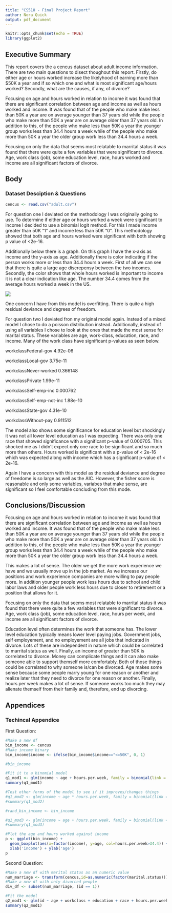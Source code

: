 ```yaml
---
title: "CS518 - Final Project Report"
author: Nora Quick
output: pdf_document
---
```


```r
knitr::opts_chunk$set(echo = TRUE)
library(ggplot2)
```

## Executive Summary
This report covers the a cencus dataset about adult income information. There are two main questions to disect thoughout this report. Firstly, do either age or hours worked increase the likelyhood of earning more than $50K a year and if so which one and what is most significant age/hours worked? Secondly, what are the causes, if any, of divorce?

Focusing on age and hours worked in relation to income it was found that there are significant correlation between age and income as well as hours worked and income. It was found that of the people who make make less than 50K a year are on average younger than 37 years old while the people who make more than 50K a year are on average older than 37 years old. In addition to this, of the people who make less than 50K a year the younger group works less than 34.4 hours a week while of the people who make more than 50K a year the older group work less than 34.4 hours a week.

Focusing on only the data that seems most relatable to marrital status it was found that there were quite a few variables that were significant to divorce. Age, work class (job), some education level, race, hours worked and income are all significant factors of divorce. 


## Body
### Dataset Desciption & Questions

```r
cencus <- read.csv("adult.csv")
```

For question one I deviated on the methodology I was originally going to use. To determine if either age or hours worked a week were significant to income I decided to use a binomial logit method. For this I made income greater than 50K "1" and income less than 50K "0". This methodology showed that both age and hours worked were significant with both showing  p value of <2e-16.

Additionally below there is a graph. On this graph I have the x-axis as income and the y-axis as age. Additionally there is color indicating if the person works more or less than 34.4 hours a week. First of all we can see that there is quite a large age discrepensy between the two incomes. Secondly, the color shows that whole hours worked is important to income it is not a clear indication like age. The number 34.4 comes from the average hours worked a week in the US. 

![](box.PNG)

One concern I have from this model is overfitting. There is quite a high residual deviance and degrees of freedom. 


For question two I deviated fron my original model again. Instead of a mixed model I chose to do a poisson distribution instead. Additionally, instead of using all variables I chose to look at the ones that made the most sense for marital status. These variables are age, work-class, education, race, and income. Many of the work class have significant p-values as seen below.

workclassFederal-gov                     4.92e-06

workclassLocal-gov                       3.75e-11

workclassNever-worked                    0.366148 

workclassPrivate                         1.99e-11

workclassSelf-emp-inc                    0.000762

workclassSelf-emp-not-inc                1.88e-10

workclassState-gov                       4.31e-10

workclassWithout-pay                     0.911512    

The model also shows some significance for education level but shockingly it was not all lower level education as I was expecting. There was only one race that showed significance with a significant p-value of 0.000705. This shocked me as I didn't expect only one race to be significant and so much more than others. Hours worked is significant with a p-value of < 2e-16 which was expected along with income which has a significant p-value of < 2e-16.

Again I have a concern with this model as the residual deviance and degree of freedome is so large as well as the AIC. However, the fisher score is reasonable and only some variables, variabes that make sense, are significant so I feel comfortable concluding from this mode. 

## Conclusions/Discussion
Focusing on age and hours worked in relation to income it was found that there are significant correlation between age and income as well as hours worked and income. It was found that of the people who make make less than 50K a year are on average younger than 37 years old while the people who make more than 50K a year are on average older than 37 years old. In addition to this, of the people who make less than 50K a year the younger group works less than 34.4 hours a week while of the people who make more than 50K a year the older group work less than 34.4 hours a week.

This makes a lot of sense. The older we get the more work experience we have and we usually move up in the job market. As we increase our positions and work experience companies are more willing to pay people more. In addition younger people work less hours due to school and child labor laws and older people work less hours due to closer to retirement or a position that allows for it. 

Focusing on only the data that seems most relatable to marrital status it was found that there were quite a few variables that were significant to divorce. Age, work class (job), some education level, race, hours per week, and income are all significant factors of divorce. 

Education level often determines the work that someone has. The lower level education typically means lower level paying jobs. Government jobs, self employement, and no employement are all jobs that indicated in divorce. Lots of these are independent in nature which could be correlated to marrital status as well. Finally, an income of greater than 50K is correlated to divorce. Money can complicate things and it can also make someone able to support themself more comfortably. Both of those things could be correlated to why someone is/can be divorced. Age makes some sense because some people marry young for one reason or another and realize later that they need to divorce for one reason or another. Finally, hours per week makes a lot of sense. If someone works too much they may alienate themself from their family and, therefore, end up divorcing. 

## Appendices
### Techincal Appendice
First Question:
```r
#Make a new df
bin_income <- cencus
#Make income binary
bin_income$income <- ifelse(bin_income$income=="<=50K", 0, 1)

#bin_income

#Fit it to a binomial model
q1_mod1 <- glm(income ~ age + hours.per.week, family = binomial(link = "logit"), data = bin_income)
summary(q1_mod1)

#Test other forms of the model to see if it improves/changes things
#q1_mod2 <- glm(income ~ age * hours.per.week, family = binomial(link = "logit"), data = bin_income)
#summary(q1_mod2)

#rand_bin_income <- bin_income

#q1_mod3 <- glm(income ~ age + hours.per.week, family = binomial(link = "logit"), data = rand_bin_income)
#summary(q1_mod3)

#Plot the age and hours worked against income
p <- ggplot(bin_income) + 
  geom_boxplot(aes(x=factor(income), y=age, col=hours.per.week>34.4)) +
  xlab('income') + ylab('age')
p
```


Second Question: 
```r
#Make a new df with marital status as an numeric value
num_marriage <- transform(cencus,id=as.numeric(factor(marital.status)))
#Make a new df with only divorced people
div_df <- subset(num_marriage, (id == 1))

#Fit the model
q2_mod1 <- glm(id ~ age + workclass + education + race + hours.per.week + native.country + income, data = num_marriage, family = "poisson")
summary(q2_mod1)
```


